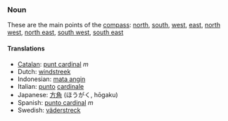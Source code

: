 ===Noun===

These are the main points of the [[compass]]: [[north]], [[south]], [[west]], [[east]], [[north west]], [[north east]], [[south west]], [[south east]]

====Translations====
*[[Catalan]]: [[punt cardinal]] ''m''
*Dutch: [[windstreek]]
*Indonesian: [[mata angin]]
*Italian: [[punto]] [[cardinale]]
*Japanese: [[方角]] (ほうがく, hōgaku)
*Spanish: [[punto cardinal]] ''m''
*Swedish: [[väderstreck]]